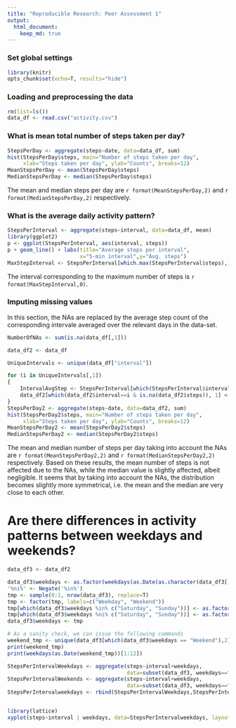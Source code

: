 ```yaml
---
title: "Reproducible Research: Peer Assessment 1"
output: 
  html_document:
    keep_md: true
---
```




### Set global settings
```r
library(knitr)
opts_chunk$set(echo=T, results="hide")
```


### Loading and preprocessing the data
```r
rm(list=ls())
data_df <- read.csv("activity.csv")
```


### What is mean total number of steps taken per day?
```r
StepsPerDay <- aggregate(steps~date, data=data_df, sum)
hist(StepsPerDay$steps, main="Number of steps taken per day",
     xlab="Steps taken per day", ylab="Counts", breaks=12)
MeanStepsPerDay <- mean(StepsPerDay$steps)
MedianStepsPerDay <- median(StepsPerDay$steps)
```

The mean and median steps per day are `r format(MeanStepsPerDay,2)` and `r format(MedianStepsPerDay,2)` respectively. 

### What is the average daily activity pattern?
```r
StepsPerInterval <- aggregate(steps~interval, data=data_df, mean)
library(ggplot2)
p <- ggplot(StepsPerInterval, aes(interval, steps))
p + geom_line() + labs(title="Average steps per interval",
                       x="5-min interval",y="Avg. steps")
MaxStepInterval <- StepsPerInterval[which.max(StepsPerInterval$steps),1]
```

The interval corresponding to the maximum number of steps is `r format(MaxStepInterval,0)`. 


### Imputing missing values
In this section, the NAs are replaced by the average step count of the corresponding intervale averaged over the relevant days in the data-set. 
```r

NumberOfNAs <- sum(is.na(data_df[,1]))

data_df2 <- data_df

UniqueIntervals <- unique(data_df["interval"])

for (i in UniqueIntervals[,1]) 
{
    IntervalAvgStep <- StepsPerInterval[which(StepsPerInterval$interval==i), 2]
    data_df2[which(data_df2$interval==i & is.na(data_df2$steps)), 1] <- IntervalAvgStep
}
StepsPerDay2 <- aggregate(steps~date, data=data_df2, sum)
hist(StepsPerDay2$steps, main="Number of steps taken per day",
     xlab="Steps taken per day", ylab="Counts", breaks=12)
MeanStepsPerDay2 <- mean(StepsPerDay2$steps)
MedianStepsPerDay2 <- median(StepsPerDay2$steps)
```

The mean and median number of steps per day taking into account the NAs are `r format(MeanStepsPerDay2,2)` and `r format(MedianStepsPerDay2,2)` respectively. Based on these results, the mean number of steps is not affected due to the NAs, while the median value is slightly affected, albeit negligible. It seems that by taking into account the NAs, the distribution becomes slightly more symmetrical, i.e. the mean and the median are very close to each other. 

# Are there differences in activity patterns between weekdays and weekends?
```r
data_df3 <- data_df2

data_df3$weekdays <- as.factor(weekdays(as.Date(as.character(data_df3[,2]))))
'%ni%' <- Negate('%in%')
tmp <- sample(0:1, nrow(data_df3), replace=T)
tmp <- factor(tmp, labels=c("Weekday", "Weekend"))
tmp[which(data_df3$weekdays %in% c("Saturday", "Sunday"))] <- as.factor("Weekend")
tmp[which(data_df3$weekdays %ni% c("Saturday", "Sunday"))] <- as.factor("Weekday")
data_df3$weekdays <- tmp

# As a sanity check, we can issue the following commands
weekend_tmp <- unique(data_df3[which(data_df3$weekdays == "Weekend"),2])
print(weekend_tmp)
print(weekdays(as.Date(weekend_tmp))[1:12])

StepsPerIntervalWeekdays <- aggregate(steps~interval+weekdays, 
                                      data=subset(data_df3, weekdays=="Weekday"), mean)
StepsPerIntervalWeekends <- aggregate(steps~interval+weekdays, 
                                      data=subset(data_df3, weekdays=="Weekend"), mean)
StepsPerIntervalweekdays <- rbind(StepsPerIntervalWeekdays,StepsPerIntervalWeekends)


library(lattice)
xyplot(steps~interval | weekdays, data=StepsPerIntervalweekdays, layout=c(1,2), type="l")
```


